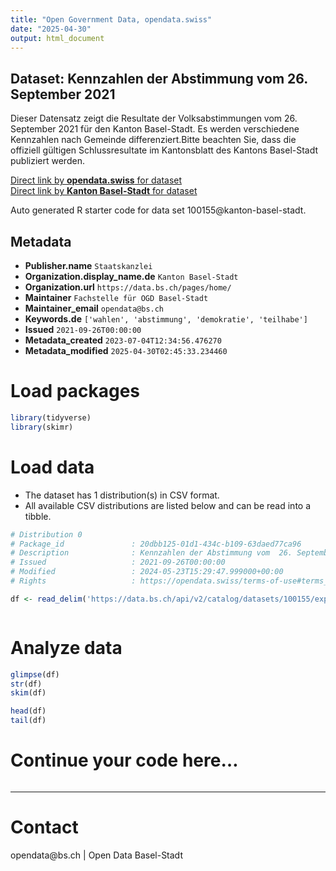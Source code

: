 ```yaml
---
title: "Open Government Data, opendata.swiss"
date: "2025-04-30"
output: html_document
---
```


## Dataset: Kennzahlen der Abstimmung vom  26. September 2021

Dieser Datensatz zeigt die Resultate der Volksabstimmungen vom 26. September 2021 für den Kanton Basel-Stadt. Es werden verschiedene Kennzahlen nach Gemeinde differenziert.Bitte beachten Sie, dass die offiziell gültigen Schlussresultate im Kantonsblatt des Kantons Basel-Stadt publiziert werden.

[Direct link by **opendata.swiss** for dataset](https://opendata.swiss/de/dataset/kennzahlen-der-abstimmung-vom-26-september-2021)<br>
[Direct link by **Kanton Basel-Stadt** for dataset](https://data.bs.ch/explore/dataset/100155/)

Auto generated R starter code for data set 100155@kanton-basel-stadt.

## Metadata

- **Publisher.name** `Staatskanzlei`
- **Organization.display_name.de** `Kanton Basel-Stadt`
- **Organization.url** `https://data.bs.ch/pages/home/`
- **Maintainer** `Fachstelle für OGD Basel-Stadt`
- **Maintainer_email** `opendata@bs.ch`
- **Keywords.de** `['wahlen', 'abstimmung', 'demokratie', 'teilhabe']`
- **Issued** `2021-09-26T00:00:00`
- **Metadata_created** `2023-07-04T12:34:56.476270`
- **Metadata_modified** `2025-04-30T02:45:33.234460`


# Load packages

```r

library(tidyverse)
library(skimr)

```

# Load data

-   The dataset has 1 distribution(s) in CSV format.
-   All available CSV distributions are listed below and can be read into a tibble.

```r

# Distribution 0
# Package_id               : 20dbb125-01d1-434c-b109-63daed77ca96
# Description              : Kennzahlen der Abstimmung vom  26. September 2021 (csv)
# Issued                   : 2021-09-26T00:00:00
# Modified                 : 2024-05-23T15:29:47.999000+00:00
# Rights                   : https://opendata.swiss/terms-of-use#terms_by

df <- read_delim('https://data.bs.ch/api/v2/catalog/datasets/100155/exports/csv?use_labels=true')



```

# Analyze data

```r

glimpse(df)
str(df)
skim(df)

head(df)
tail(df)

```

# Continue your code here...

```r

```

------------------------------------------------------------------------

# Contact

opendata@bs.ch | Open Data Basel-Stadt
